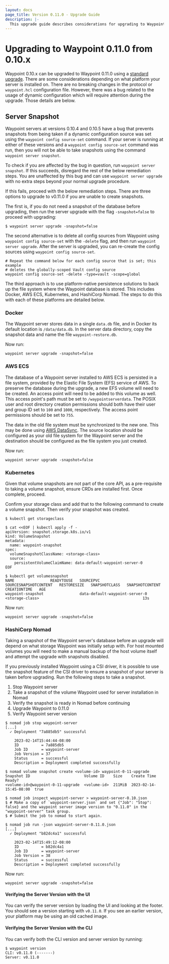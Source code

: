 ```yaml
---
layout: docs
page_title: Version 0.11.0 - Upgrade Guide
description: |-
  This upgrade guide describes considerations for upgrading to Waypoint 0.11.0.
---
```


# Upgrading to Waypoint 0.11.0 from 0.10.x

Waypoint 0.10.x can be upgraded to Waypoint 0.11.0 using a [standard upgrade](/waypoint/docs/upgrading#standard-upgrade).
There are some considerations depending on what platform your server is installed on.
There are no breaking changes in the protocol or `waypoint.hcl` configuration file.
However, there was a bug related to the usage of dynamic configuration which will require attention during the upgrade. Those details are below.

## Server Snapshot

Waypoint servers at versions 0.10.4 and 0.10.5 have a bug that prevents
snapshots from being taken if a dynamic configuration source was set using the
`waypoint config source-set` command. If your server is running at either of
these versions and a `waypoint config source-set` command was run, then you
will not be able to take snapshots using the command `waypoint server snapshot`.

To
check if you are affected by the bug in question, run
`waypoint server snapshot`. If this succeeds, disregard the rest of the below
remediation steps. You are unaffected by this bug and can use
`waypoint server upgrade` with no extra steps beyond your normal upgrade
procedure.

If this fails, proceed with the below remediation steps. There are
three options to upgrade to v0.11.0 if you are unable to create snapshots.

The first is, if you do not need a snapshot of the database before upgrading, then
run the server upgrade with the flag `-snapshot=false` to proceed with upgrading:

```shell
$ waypoint server upgrade -snapshot=false
```

The second alternative is to delete all config sources from Waypoint using
`waypoint config source-set` with the `-delete` flag, and then run
`waypoint server upgrade`. After the server is upgraded, you can re-create the
config sources using `waypoint config source-set`.

```shell
# Repeat the command below for each config source that is set; this example
# deletes the globally-scoped Vault config source
waypoint config source-set -delete -type=vault -scope=global
```

The third approach is to use platform-native persistence solutions to back up
the file system where the Waypoint database is stored. This includes Docker,
AWS ECS, Kubernetes, and HashiCorp Nomad. The steps to do this with each of
these platforms are detailed below.

### Docker

The Waypoint server stores data in a single `data.db` file, and in Docker its
default location is `/data/data.db`. In the server data directory, copy the
snapshot data and name the file `waypoint-restore.db`.

Now run:

```shell
waypoint server upgrade -snapshot=false
```

### AWS ECS

The database of a Waypoint server installed to AWS ECS is persisted in a file
system, provided by the Elastic File System (EFS) service of AWS. To preserve
the database during the upgrade, a new EFS volume will need to be created. An
access point will need to be added to this volume as well. This access point's
path must be set to `/waypointserverdata`. The POSIX user and root directory
creation permissions should both have their user and group ID set to `100` and
`1000`, respectively. The access point permissions should be set to `755`.

The data in the old file system must be synchronized to the new one. This may be
done using [AWS DataSync](https://docs.aws.amazon.com/datasync/latest/userguide/what-is-datasync.html).
The source location should be configured as your old file system for the
Waypoint server and the destination should be configured as the file system you
just created.

Now run:

```shell
waypoint server upgrade -snapshot=false
```

### Kubernetes

Given that volume snapshots are not part of the core API, as a pre-requisite to
taking a volume snapshot, ensure CRDs are installed first. Once complete, proceed.

Confirm your storage class and add that to the following command to create a
volume snapshot. Then verify your snapshot was created.

```shell-session
$ kubectl get storageclass

$ cat <<EOF | kubectl apply -f -
apiVersion: snapshot.storage.k8s.io/v1
kind: VolumeSnapshot
metadata:
  name: waypoint-snapshot
spec:
  volumeSnapshotClassName: <storage-class>
  source:
    persistentVolumeClaimName: data-default-waypoint-server-0
EOF

$ kubectl get volumesnapshot
NAME                READYTOUSE   SOURCEPVC                        SOURCESNAPSHOTCONTENT   RESTORESIZE   SNAPSHOTCLASS   SNAPSHOTCONTENT   CREATIONTIME   AGE
waypoint-snapshot                data-default-waypoint-server-0                                         <storage-class>                                              13s
```

Now run:

```shell
waypoint server upgrade -snapshot=false
```

### HashiCorp Nomad

Taking a snapshot of the Waypoint server's database before an upgrade will
depend on what storage Waypoint was initially setup with. For host mounted
volumes you will need to make a manual backup of the host volume itself and
attempt the upgrade with snapshots disabled.

If you previously installed Waypoint using a CSI driver, it is possible to use
the snapshot feature of the CSI driver to ensure a snapshot of your server is
taken before upgrading. Run the following steps to take a snapshot.

1. Stop Waypoint server
2. Take a snapshot of the volume Waypoint used for server installation in Nomad
3. Verify the snapshot is ready in Nomad before continuing
4. Upgrade Waypoint to 0.11.0
5. Verify Waypoint server version

```shell-session
$ nomad job stop waypoint-server
[...]
  ✓ Deployment "7a885db5" successful

    2023-02-14T15:44:44-08:00
    ID          = 7a885db5
    Job ID      = waypoint-server
    Job Version = 37
    Status      = successful
    Description = Deployment completed successfully

$ nomad volume snapshot create <volume-id> waypoint-0-11-upgrade
Snapshot ID                        Volume ID    Size    Create Time             Ready?
<volume-id>@waypoint-0-11-upgrade  <volume-id>  211MiB  2023-02-14-15:45-08:00  true

$ nomad job inspect waypoint-server > waypoint-server-0.10.json
$ # Make a copy of `waypoint-server.json` and set {"Job": "Stop": false} and the waypoint server image version to "0.11.0" in the "waypoint-server" task group.
$ # Submit the job to nomad to start again.

$ nomad job run -json waypoint-server-0.11.0.json
[...]
  ✓ Deployment "b82dc4a1" successful

    2023-02-14T15:49:12-08:00
    ID          = b82dc4a1
    Job ID      = waypoint-server
    Job Version = 38
    Status      = successful
    Description = Deployment completed successfully
```

Now run:

```shell
waypoint server upgrade -snapshot=false
```

#### Verifying the Server Version with the UI

You can verify the server version by loading the UI and looking at the footer.
You should see a version starting with `v0.11.0`. If you see an earlier version,
your platform may be using an old cached image.

#### Verifying the Server Version with the CLI

You can verify both the CLI version and server version by running:

```shell-session
$ waypoint version
CLI: v0.11.0 (-------)
Server: v0.11.0
```
